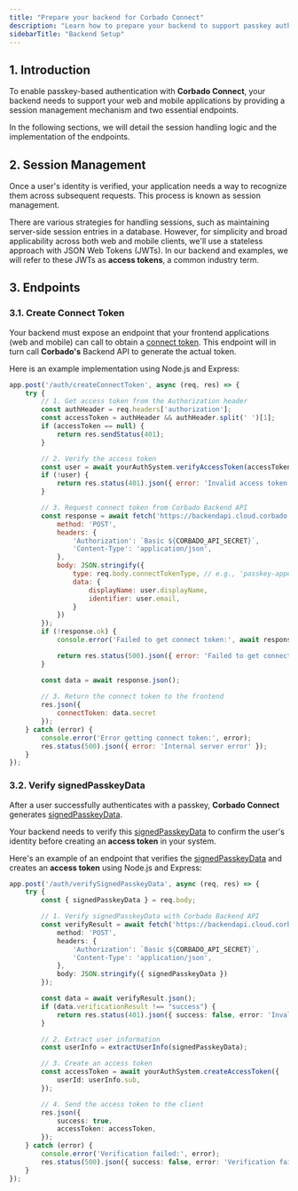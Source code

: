 ```yaml
---
title: "Prepare your backend for Corbado Connect"
description: "Learn how to prepare your backend to support passkey authentication with Corbado Connect by implementing two essential endpoints."
sidebarTitle: "Backend Setup"
---
```



<Demo />

## 1. Introduction

To enable passkey-based authentication with **Corbado Connect**, your backend needs to support your web and mobile applications by providing a session management mechanism and two essential endpoints. 

In the following sections, we will detail the session handling logic and the implementation of the endpoints.

## 2. Session Management

Once a user's identity is verified, your application needs a way to recognize them across subsequent requests. This process is known as session management.

There are various strategies for handling sessions, such as maintaining server-side session entries in a database. However, for simplicity and broad applicability across both web and mobile clients, we'll use a stateless approach with JSON Web Tokens (JWTs). In our backend and examples, we will refer to these JWTs as **access tokens**, a common industry term.

## 3. Endpoints

### 3.1. Create Connect Token

Your backend must expose an endpoint that your frontend applications (web and mobile) can call to obtain a [connect token](/corbado-connect/concepts/connect-token). This endpoint will in turn call **Corbado's** Backend API to generate the actual token.

Here is an example implementation using Node.js and Express:

```javascript
app.post('/auth/createConnectToken', async (req, res) => {
    try {
        // 1. Get access token from the Authorization header
        const authHeader = req.headers['authorization'];
        const accessToken = authHeader && authHeader.split(' ')[1];
        if (accessToken == null) {
            return res.sendStatus(401);
        }

        // 2. Verify the access token
        const user = await yourAuthSystem.verifyAccessToken(accessToken);
        if (!user) {
            return res.status(401).json({ error: 'Invalid access token' });
        }

        // 3. Request connect token from Corbado Backend API
        const response = await fetch('https://backendapi.cloud.corbado.io/v2/connectTokens', {
            method: 'POST',
            headers: {
                'Authorization': `Basic ${CORBADO_API_SECRET}`,
                'Content-Type': 'application/json',
            },
            body: JSON.stringify({
                type: req.body.connectTokenType, // e.g., 'passkey-append'
                data: {
                    displayName: user.displayName,
                    identifier: user.email,
                }
            })
        });
        if (!response.ok) {
            console.error('Failed to get connect token:', await response.text());

            return res.status(500).json({ error: 'Failed to get connect token' });
        }

        const data = await response.json();
        
        // 3. Return the connect token to the frontend
        res.json({
            connectToken: data.secret
        });
    } catch (error) {
        console.error('Error getting connect token:', error);
        res.status(500).json({ error: 'Internal server error' });
    }
});
```

### 3.2. Verify signedPasskeyData

After a user successfully authenticates with a passkey, **Corbado Connect** generates [signedPasskeyData](/corbado-connect/concepts/signed-passkey-data).

Your backend needs to verify this [signedPasskeyData](/corbado-connect/concepts/signed-passkey-data) to confirm the user's identity before creating an **access token** in your system.

Here's an example of an endpoint that verifies the [signedPasskeyData](/corbado-connect/concepts/signed-passkey-data) and creates an **access token** using Node.js and Express:

```typescript
app.post('/auth/verifySignedPasskeyData', async (req, res) => {
    try {
        const { signedPasskeyData } = req.body;

        // 1. Verify signedPasskeyData with Corbado Backend API
        const verifyResult = await fetch('https://backendapi.cloud.corbado.io/v2/passkeys/verifySignedData', {
            method: 'POST',
            headers: {
                'Authorization': `Basic ${CORBADO_API_SECRET}`,
                'Content-Type': 'application/json',
            },
            body: JSON.stringify({ signedPasskeyData })
        });

        const data = await verifyResult.json();
        if (data.verificationResult !== "success") {
            return res.status(401).json({ success: false, error: 'Invalid signedPasskeyData' });
        }

        // 2. Extract user information
        const userInfo = extractUserInfo(signedPasskeyData);

        // 3. Create an access token
        const accessToken = await yourAuthSystem.createAccessToken({
            userId: userInfo.sub,
        });

        // 4. Send the access token to the client
        res.json({
            success: true,
            accessToken: accessToken,
        });
    } catch (error) {
        console.error('Verification failed:', error);
        res.status(500).json({ success: false, error: 'Verification failed' });
    }
});
```